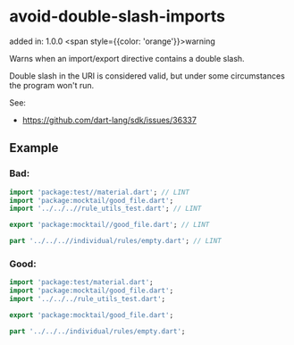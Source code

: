 # avoid-double-slash-imports
added in: 1.0.0 <span style={{color: 'orange'}}>warning</span>

Warns when an import/export directive contains a double slash.

Double slash in the URI is considered valid, but under some circumstances the program won't run.

See:

- https://github.com/dart-lang/sdk/issues/36337
## Example
### Bad:

```dart
import 'package:test//material.dart'; // LINT
import 'package:mocktail/good_file.dart';
import '../../..//rule_utils_test.dart'; // LINT

export 'package:mocktail//good_file.dart'; // LINT

part '../../..//individual/rules/empty.dart'; // LINT
```

### Good:

```dart
import 'package:test/material.dart';
import 'package:mocktail/good_file.dart';
import '../../../rule_utils_test.dart';

export 'package:mocktail/good_file.dart';

part '../../../individual/rules/empty.dart';
```
